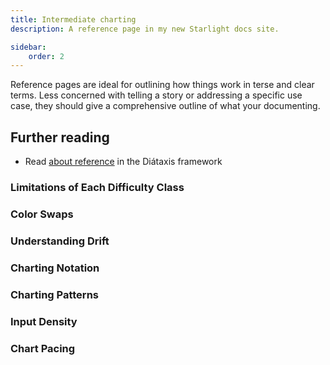 ```yaml
---
title: Intermediate charting
description: A reference page in my new Starlight docs site.

sidebar:
    order: 2
---
```


Reference pages are ideal for outlining how things work in terse and clear terms.
Less concerned with telling a story or addressing a specific use case, they should give a comprehensive outline of what your documenting.

## Further reading

- Read [about reference](https://diataxis.fr/reference/) in the Diátaxis framework

### Limitations of Each Difficulty Class

### Color Swaps

### Understanding Drift

### Charting Notation

### Charting Patterns

### Input Density

### Chart Pacing